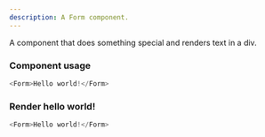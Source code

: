 ```yaml
---
description: A Form component.
---
```



A component that does something special and renders text in a div.

### Component usage
```js
<Form>Hello world!</Form>
```

### Render hello world!

```js live
<Form>Hello world!</Form>
```
